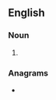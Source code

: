 ==English==

===Noun===
{{head|en|noun plural form}}

# {{plural of|nonmetal|lang=en}}

===Anagrams===
* {{anagrams|en|a=aelmnnost|lemon ants}}